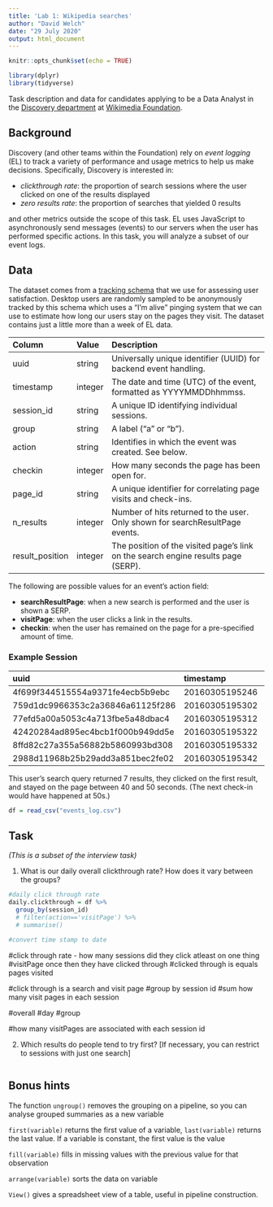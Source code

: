 ```yaml
---
title: 'Lab 1: Wikipedia searches'
author: "David Welch"
date: "29 July 2020"
output: html_document
---
```


```r
knitr::opts_chunk$set(echo = TRUE)

library(dplyr)
library(tidyverse)
```

Task description and data for candidates applying to be a Data Analyst in the [Discovery department](https://www.mediawiki.org/wiki/Wikimedia_Discovery) at [Wikimedia Foundation](https://wikimediafoundation.org/wiki/Home).

## Background

Discovery (and other teams within the Foundation) rely on *event logging* (EL) to track a variety of performance and usage metrics to help us make decisions. Specifically, Discovery is interested in:

- *clickthrough rate*: the proportion of search sessions where the user clicked on one of the results displayed
- *zero results rate*: the proportion of searches that yielded 0 results

and other metrics outside the scope of this task. EL uses JavaScript to asynchronously send messages (events) to our servers when the user has performed specific actions. In this task, you will analyze a subset of our event logs.


## Data

The dataset comes from a [tracking schema](https://meta.wikimedia.org/wiki/Schema:TestSearchSatisfaction2) that we use for assessing user satisfaction. Desktop users are randomly sampled to be anonymously tracked by this schema which uses a "I'm alive" pinging system that we can use to estimate how long our users stay on the pages they visit. The dataset contains just a little more than a week of EL data.

| Column          | Value   | Description                                                                       |
|:----------------|:--------|:----------------------------------------------------------------------------------|
| uuid            | string  | Universally unique identifier (UUID) for backend event handling.                  |
| timestamp       | integer | The date and time (UTC) of the event, formatted as YYYYMMDDhhmmss.                |
| session_id      | string  | A unique ID identifying individual sessions.                                      |
| group           | string  | A label ("a" or "b").                                     |
| action          | string  | Identifies in which the event was created. See below.                             |
| checkin         | integer | How many seconds the page has been open for.                                      |
| page_id         | string  | A unique identifier for correlating page visits and check-ins.                    |
| n_results       | integer | Number of hits returned to the user. Only shown for searchResultPage events.      |
| result_position | integer | The position of the visited page's link on the search engine results page (SERP). |

The following are possible values for an event's action field:

- **searchResultPage**: when a new search is performed and the user is shown a SERP.
- **visitPage**: when the user clicks a link in the results.
- **checkin**: when the user has remained on the page for a pre-specified amount of time.

### Example Session

|uuid                             |      timestamp|session_id       |group |action           | checkin|page_id          | n_results| result_position|
|:--------------------------------|:--------------|:----------------|:-----|:----------------|-------:|:----------------|---------:|---------------:|
|4f699f344515554a9371fe4ecb5b9ebc | 20160305195246|001e61b5477f5efc |b     |searchResultPage |      NA|1b341d0ab80eb77e |         7|              NA|
|759d1dc9966353c2a36846a61125f286 | 20160305195302|001e61b5477f5efc |b     |visitPage        |      NA|5a6a1f75124cbf03 |        NA|               1|
|77efd5a00a5053c4a713fbe5a48dbac4 | 20160305195312|001e61b5477f5efc |b     |checkin          |      10|5a6a1f75124cbf03 |        NA|               1|
|42420284ad895ec4bcb1f000b949dd5e | 20160305195322|001e61b5477f5efc |b     |checkin          |      20|5a6a1f75124cbf03 |        NA|               1|
|8ffd82c27a355a56882b5860993bd308 | 20160305195332|001e61b5477f5efc |b     |checkin          |      30|5a6a1f75124cbf03 |        NA|               1|
|2988d11968b25b29add3a851bec2fe02 | 20160305195342|001e61b5477f5efc |b     |checkin          |      40|5a6a1f75124cbf03 |        NA|               1|

This user's search query returned 7 results, they clicked on the first result, and stayed on the page between 40 and 50 seconds. (The next check-in would have happened at 50s.)

```r
df = read_csv("events_log.csv")
```

## Task

*(This is a subset of the interview task)*

1. What is our daily overall clickthrough rate? How does it vary between the groups?
```r

#daily click through rate
daily.clickthrough = df %>%
  group_by(session_id)
  # filter(action=='visitPage') %>%
  # summarise()

#convert time stamp to date 


```

#click through rate - how many sessions did they click atleast on one thing 
#visitPage once then they have clicked through 
#clicked through is equals pages visited

#click through is a search and visit page 
#group by session id 
#sum how many visit pages in each session

#overall
#day 
#group

#how many visitPages are associated with each session id  

2. Which results do people tend to try first? [If necessary, you can restrict to sessions with just one search]

```r

```



## Bonus hints

The function `ungroup()` removes the grouping on a pipeline, so you can analyse grouped summaries as a new variable

`first(variable)` returns the first value of a variable, `last(variable)` returns the last value.  If a variable is constant, the first value is the value

`fill(variable)` fills in missing values with the previous value for that observation

`arrange(variable)` sorts the data on variable

`View()` gives a spreadsheet view of a table, useful in pipeline construction.